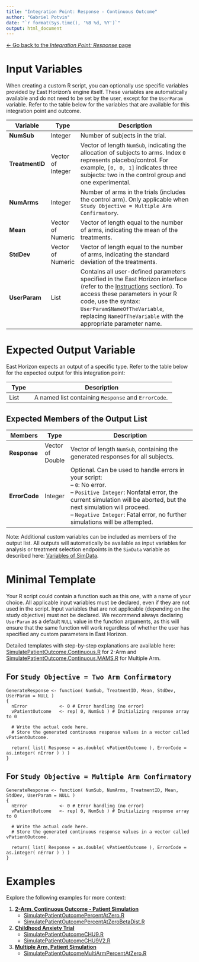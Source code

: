 ```yaml
---
title: "Integration Point: Response - Continuous Outcome"
author: "Gabriel Potvin"
date: "`r format(Sys.time(), '%B %d, %Y')`"
output: html_document
---
```


[$\leftarrow$ Go back to the *Integration Point: Response* page](IntegrationPointResponse.html)

# Input Variables

When creating a custom R script, you can optionally use specific variables provided by East Horizon's engine itself. These variables are automatically available and do not need to be set by the user, except for the `UserParam` variable. Refer to the table below for the variables that are available for this integration point and outcome.

| **Variable**   | **Type** | **Description**                                                                 |
|----------------|--------------|---------------------------------------------------------------------------------|
|**NumSub**|Integer|Number of subjects in the trial.|
|**TreatmentID**|Vector of Integer|Vector of length `NumSub`, indicating the allocation of subjects to arms. Index `0` represents placebo/control. For example, `[0, 0, 1]` indicates three subjects: two in the control group and one experimental.|
|**NumArms**|Integer|Number of arms in the trials (includes the control arm). Only applicable when `Study Objective = Multiple Arm Confirmatory`.|
|**Mean**|Vector of Numeric|Vector of length equal to the number of arms, indicating the mean of the treatments.|
|**StdDev**|Vector of Numeric|Vector of length equal to the number of arms, indicating the standard deviation of the treatments.|
| **UserParam**  | List     | Contains all user-defined parameters specified in the East Horizon interface (refer to the [Instructions](IntegrationPointResponse.html#instructions) section). To access these parameters in your R code, use the syntax: `UserParam$NameOfTheVariable`, replacing `NameOfTheVariable` with the appropriate parameter name.|

# Expected Output Variable

East Horizon expects an output of a specific type. Refer to the table below for the expected output for this integration point:

| **Type**  | **Description**                                                                                  |
|------------------|--------------------------------------------------------------------------------------------------|
| List  | A named list containing `Response` and `ErrorCode`.                    |

## Expected Members of the Output List

| **Members**     | **Type**  | **Description**                                                                                  |
|----------------|--------------|---------------------------------------------------------------------------------|
| **Response**   | Vector of Double  | Vector of length `NumSub`, containing the generated responses for all subjects.                  |
| **ErrorCode**   | Integer  | Optional. Can be used to handle errors in your script:<br>– `0`: No error.<br> – `Positive Integer`: Nonfatal error, the current simulation will be aborted, but the next simulation will proceed.<br>– `Negative Integer`: Fatal error, no further simulations will be attempted.                  |

Note: Additional custom variables can be included as members of the output list. All outputs will automatically be available as input variables for analysis or treatment selection endpoints in the `SimData` variable as described here: [Variables of SimData](VariablesOfSimData.html).

# Minimal Template

Your R script could contain a function such as this one, with a name of your choice. All applicable input variables must be declared, even if they are not used in the script. Input variables that are not applicable (depending on the study objective) must not be declared. We recommend always declaring `UserParam` as a default `NULL` value in the function arguments, as this will ensure that the same function will work regardless of whether the user has specified any custom parameters in East Horizon.

Detailed templates with step-by-step explanations are available here: [SimulatePatientOutcome.Continuous.R](https://github.com/Cytel-Inc/CyneRgy/blob/main/inst/Templates/SimulatePatientOutcome.Continuous.R) for 2-Arm and [SimulatePatientOutcome.Continuous.MAMS.R](https://github.com/Cytel-Inc/CyneRgy/blob/main/inst/Templates/SimulatePatientOutcome.Continuous.MAMS.R) for Multiple Arm.

## For `Study Objective = Two Arm Confirmatory`

```
GenerateResponse <- function( NumSub, TreatmentID, Mean, StdDev, UserParam = NULL )
{
  nError        	<- 0 # Error handling (no error)
  vPatientOutcome 	<- rep( 0, NumSub ) # Initializing response array to 0	
  
  # Write the actual code here.
  # Store the generated continuous response values in a vector called vPatientOutcome.

  return( list( Response = as.double( vPatientOutcome ), ErrorCode = as.integer( nError ) ) )
}
```

## For `Study Objective = Multiple Arm Confirmatory`

```
GenerateResponse <- function( NumSub, NumArms, TreatmentID, Mean, StdDev, UserParam = NULL )
{
  nError        	<- 0 # Error handling (no error)
  vPatientOutcome 	<- rep( 0, NumSub ) # Initializing response array to 0	
  
  # Write the actual code here.
  # Store the generated continuous response values in a vector called vPatientOutcome.

  return( list( Response = as.double( vPatientOutcome ), ErrorCode = as.integer( nError ) ) )
}
```

# Examples

Explore the following examples for more context:

1. [**2-Arm, Continuous Outcome - Patient Simulation**](2ArmNormalOutcomePatientSimulation.html)
    - [SimulatePatientOutcomePercentAtZero.R](https://github.com/Cytel-Inc/CyneRgy/blob/main/inst/Examples/2ArmNormalOutcomePatientSimulation/R/SimulatePatientOutcomePercentAtZero.R)
    - [SimulatePatientOutcomePercentAtZeroBetaDist.R](https://github.com/Cytel-Inc/CyneRgy/blob/main/inst/Examples/2ArmNormalOutcomePatientSimulation/R/SimulatePatientOutcomePercentAtZeroBetaDist.R)
2. [**Childhood Anxiety Trial**](ChildhoodAnxiety.html)
    - [SimulatePatientOutcomeCHU9.R](https://github.com/Cytel-Inc/CyneRgy/blob/main/inst/Examples/ChildhoodAnxiety/R/SimulatePatientOutcomeCHU9.R)
    - [SimulatePatientOutcomeCHU9V2.R](https://github.com/Cytel-Inc/CyneRgy/blob/main/inst/Examples/ChildhoodAnxiety/R/SimulatePatientOutcomeCHU9V2.R)
3. [**Multiple Arm, Patient Simulation**](MultiArmPatientSimulation.html)
    - [SimulatePatientOutcomeMultiArmPercentAtZero.R](https://github.com/Cytel-Inc/CyneRgy/blob/main/inst/Examples/MultiArmOPatientSimulation/R/SimulatePatientOutcomeMultiArmPercentAtZero.R)
